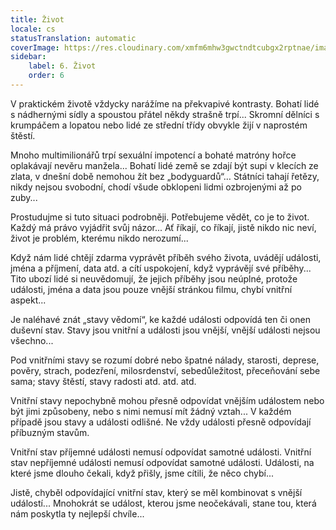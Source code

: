 ```yaml
---
title: Život
locale: cs
statusTranslation: automatic
coverImage: https://res.cloudinary.com/xmfm6mhw3gwctndtcubgx2rptnae/image/upload/v1740468922/small_cover_tratado_de_psicologia_revolucionaria_a4c0dca4e0.webp
sidebar:
    label: 6. Život
    order: 6
---
```

V praktickém životě vždycky narážíme na překvapivé kontrasty. Bohatí lidé s nádhernými sídly a spoustou přátel někdy strašně trpí... Skromní dělníci s krumpáčem a lopatou nebo lidé ze střední třídy obvykle žijí v naprostém štěstí.

Mnoho multimilionářů trpí sexuální impotencí a bohaté matróny hořce oplakávají nevěru manžela... Bohatí lidé země se zdají být supi v klecích ze zlata, v dnešní době nemohou žít bez „bodyguardů“… Státníci tahají řetězy, nikdy nejsou svobodní, chodí všude obklopeni lidmi ozbrojenými až po zuby...

Prostudujme si tuto situaci podrobněji. Potřebujeme vědět, co je to život. Každý má právo vyjádřit svůj názor... Ať říkají, co říkají, jistě nikdo nic neví, život je problém, kterému nikdo nerozumí...

Když nám lidé chtějí zdarma vyprávět příběh svého života, uvádějí události, jména a příjmení, data atd. a cítí uspokojení, když vyprávějí své příběhy... Tito ubozí lidé si neuvědomují, že jejich příběhy jsou neúplné, protože události, jména a data jsou pouze vnější stránkou filmu, chybí vnitřní aspekt...

Je naléhavé znát „stavy vědomí“, ke každé události odpovídá ten či onen duševní stav. Stavy jsou vnitřní a události jsou vnější, vnější události nejsou všechno...

Pod vnitřními stavy se rozumí dobré nebo špatné nálady, starosti, deprese, pověry, strach, podezření, milosrdenství, sebedůležitost, přeceňování sebe sama; stavy štěstí, stavy radosti atd. atd. atd.

Vnitřní stavy nepochybně mohou přesně odpovídat vnějším událostem nebo být jimi způsobeny, nebo s nimi nemusí mít žádný vztah... V každém případě jsou stavy a události odlišné. Ne vždy události přesně odpovídají příbuzným stavům.

Vnitřní stav příjemné události nemusí odpovídat samotné události. Vnitřní stav nepříjemné události nemusí odpovídat samotné události. Události, na které jsme dlouho čekali, když přišly, jsme cítili, že něco chybí...

Jistě, chyběl odpovídající vnitřní stav, který se měl kombinovat s vnější událostí... Mnohokrát se událost, kterou jsme neočekávali, stane tou, která nám poskytla ty nejlepší chvíle...

